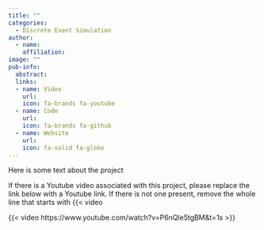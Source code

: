 ```yaml
---
title: ""
categories:
  - Discrete Event Simulation
author:
  - name: 
    affiliation: 
image: ""
pub-info:
  abstract:
  links:
  - name: Video
    url: 
    icon: fa-brands fa-youtube
  - name: Code
    url: 
    icon: fa-brands fa-github
  - name: Website
    url: 
    icon: fa-solid fa-globe
---
```


Here is some text about the project

If there is a Youtube video associated with this project, please replace the link below with a Youtube link.
If there is not one present, remove the whole line that starts with {{< video

{{< video https://www.youtube.com/watch?v=P6nQle5tgBM&t=1s >}}

